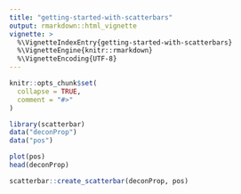 ```yaml
---
title: "getting-started-with-scatterbars"
output: rmarkdown::html_vignette
vignette: >
  %\VignetteIndexEntry{getting-started-with-scatterbars}
  %\VignetteEngine{knitr::rmarkdown}
  %\VignetteEncoding{UTF-8}
---
```


```r
knitr::opts_chunk$set(
  collapse = TRUE,
  comment = "#>"
)
```

```r
library(scatterbar)
data("deconProp")
data("pos")

plot(pos)
head(deconProp)

scatterbar::create_scatterbar(deconProp, pos)
```
